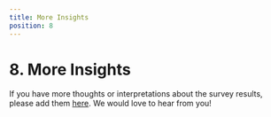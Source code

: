 ```yaml
---
title: More Insights
position: 8
---
```


# 8. More Insights

If you have more thoughts or interpretations about the survey results, please add them [here](https://github.com/geeksblabla/stateofdev.ma/discussions/116). We would love to hear from you!
